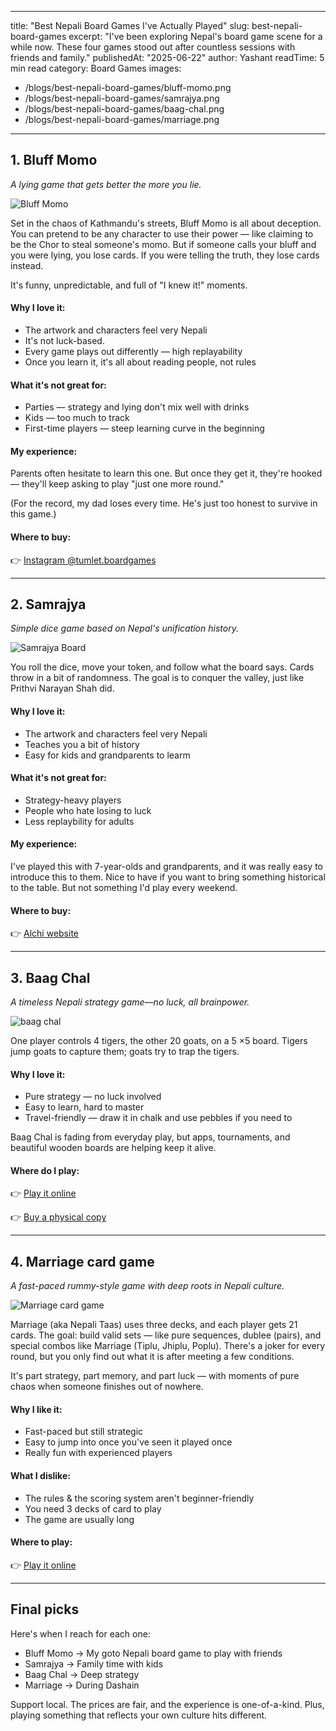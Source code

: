
<Helmet>
  <title>Best Nepali Board Games I've Actually Played</title>
  <meta property="og:title" content="Best Nepali Board Games I've Actually Played" />
  <meta property="og:description" content="I've been exploring Nepal's board game scene for a while now. These four games stood out after countless sessions with friends and family." />
  <meta property="og:image" content="https://tumlet.com/blogs/best-nepali-board-games/unfurl.png" />
  <meta property="og:url" content="https://tumlet.com/blog/best-nepali-board-games" />
  <meta property="og:type" content="article" />
  <meta name="twitter:card" content="summary_large_image" />
  <meta name="twitter:title" content="Best Nepali Board Games I've Actually Played" />
  <meta name="twitter:description" content="I've been exploring Nepal's board game scene for a while now. These four games stood out after countless sessions with friends and family." />
  <meta name="twitter:image" content="https://tumlet.com/blogs/best-nepali-board-games/unfurl.png" />
</Helmet>

---
title: "Best Nepali Board Games I've Actually Played"
slug: best-nepali-board-games
excerpt: "I've been exploring Nepal's board game scene for a while now. These four games stood out after countless sessions with friends and family."
publishedAt: "2025-06-22"
author: Yashant
readTime: 5 min read
category: Board Games
images:
  - /blogs/best-nepali-board-games/bluff-momo.png
  - /blogs/best-nepali-board-games/samrajya.png
  - /blogs/best-nepali-board-games/baag-chal.png
  - /blogs/best-nepali-board-games/marriage.png
---

## 1. Bluff Momo

_A lying game that gets better the more you lie._

![Bluff Momo](/blogs/best-nepali-board-games/bluff-momo.png)

Set in the chaos of Kathmandu's streets, Bluff Momo is all about deception. You can pretend to be any character to use their power — like claiming to be the Chor to steal someone's momo. But if someone calls your bluff and you were lying, you lose cards. If you were telling the truth, they lose cards instead.

It's funny, unpredictable, and full of "I knew it!" moments.

#### Why I love it:

- The artwork and characters feel very Nepali
- It's not luck-based. 
- Every game plays out differently — high replayability
- Once you learn it, it's all about reading people, not rules

#### What it's not great for:

- Parties — strategy and lying don't mix well with drinks
- Kids — too much to track
- First-time players — steep learning curve in the beginning

#### My experience:

Parents often hesitate to learn this one. But once they get it, they're hooked — they'll keep asking to play "just one more round."

(For the record, my dad loses every time. He's just too honest to survive in this game.)

#### Where to buy:

👉 [Instagram @tumlet.boardgames](https://www.instagram.com/tumlet.boardgames/)

---

## 2. Samrajya

_Simple dice game based on Nepal's unification history._

![Samrajya Board](/blogs/best-nepali-board-games/samrajya.png)

You roll the dice, move your token, and follow what the board says. Cards throw in a bit of randomness. The goal is to conquer the valley, just like Prithvi Narayan Shah did.

#### Why I love it:
- The artwork and characters feel very Nepali
- Teaches you a bit of history
- Easy for kids and grandparents to learm

#### What it's not great for:

- Strategy-heavy players
- People who hate losing to luck
- Less replaybility for adults

#### My experience:

I've played this with 7-year-olds and grandparents, and it was really easy to introduce this to them. Nice to have if you want to bring something historical to the table. But not something I'd play every weekend.

#### Where to buy:
👉 [Alchi website](https://alchi.co/shop/50)

---

## 3. Baag Chal

_A timeless Nepali strategy game—no luck, all brainpower._

![baag chal](/blogs/best-nepali-board-games/baag-chal.png)

One player controls 4 tigers, the other 20 goats, on a 5 ×5 board. Tigers jump goats to capture them; goats try to trap the tigers.

#### Why I love it:
- Pure strategy — no luck involved
- Easy to learn, hard to master
- Travel-friendly — draw it in chalk and use pebbles if you need to

Baag Chal is fading from everyday play, but apps, tournaments, and beautiful wooden boards are helping keep it alive.

#### Where do I play:
👉 [Play it online](https://www.ujjwalpaudel1.com.np/)

👉 [Buy a physical copy](https://alchi.co/shop/213)

---

## 4. Marriage card game
_A fast-paced rummy-style game with deep roots in Nepali culture._

![Marriage card game](/blogs/best-nepali-board-games/marriage.png)

Marriage (aka Nepali Taas) uses three decks, and each player gets 21 cards. The goal: build valid sets — like pure sequences, dublee (pairs), and special combos like Marriage (Tiplu, Jhiplu, Poplu). There's a joker for every round, but you only find out what it is after meeting a few conditions.

It's part strategy, part memory, and part luck — with moments of pure chaos when someone finishes out of nowhere.

#### Why I like it:
- Fast-paced but still strategic
- Easy to jump into once you've seen it played once
- Really fun with experienced players

#### What I dislike:
- The rules & the scoring system aren't beginner-friendly
- You need 3 decks of card to play
- The game are usually long 

#### Where to play:
👉 [Play it online](https://bhoos.com/marriage/)

---

## Final picks

Here's when I reach for each one:

- Bluff Momo → My goto Nepali board game to play with friends
- Samrajya → Family time with kids
- Baag Chal → Deep strategy
- Marriage → During Dashain

Support local. The prices are fair, and the experience is one-of-a-kind. Plus, playing something that reflects your own culture hits different. 



<FooterBlogCTA /> 